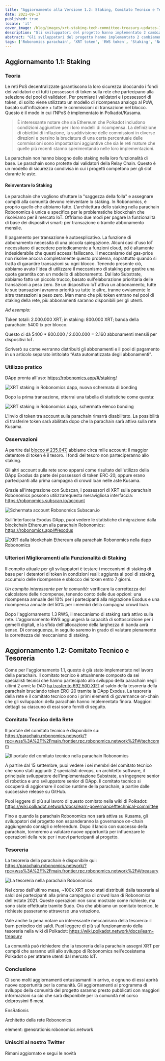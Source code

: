 ```yaml
---
title: "Aggiornamento alla Versione 1.2: Staking, Comitato Tecnico e Tesoreria"
date: 2021-09-17
published: true
locale: 'it'
cover_image: /blog/images/xrt-staking-tech-committee-treasury-updates-1-2/113_Up_to_version_1_2_stakingtech_comm_treasury.jpg
description: "Gli sviluppatori del progetto hanno implementato 2 cambiamenti importanti nel funzionamento della parachain Robonomics. Il primo è l'inclusione dello staking di XRT, e il secondo è il lancio dei primi meccanismi di governance on-chain."
abstract: "Gli sviluppatori del progetto hanno implementato 2 cambiamenti importanti nel funzionamento della parachain Robonomics. Il primo è l'inclusione dello staking di XRT, e il secondo è il lancio dei primi meccanismi di governance on-chain."
tags: ['Robonomics parachain', 'XRT token', 'RWS token', 'Staking', 'New release']
---
```


## Aggiornamento 1.1: Staking

### Teoria

Le reti PoS decentralizzate garantiscono la loro sicurezza bloccando i fondi dei validatori e di tutti i possessori di token sulla rete che partecipano alla selezione del pool di validatori. Per premiare i validatori e i possessori di token, di solito viene utilizzato un modello di ricompensa analogo al PoW, basato sull'inflazione + tutte le commissioni di transazione nel blocco. Questo è il modo in cui l’NPoS è implementato in Polkadot/Kusama.

> È interessante notare che sia Ethereum che Polkadot includono condizioni aggiuntive per i loro modelli di ricompensa. La definizione di obiettivi di inflazione, la suddivisione delle commissioni in diverse direzioni e persino la bruciatura di una certa percentuale delle commissioni sono impostazioni aggiuntive che sia le reti mature che quelle più recenti stanno sperimentando nelle loro implementazioni.

Le parachain non hanno bisogno dello staking nella loro funzionalità di base. Le parachain sono protette dai validatori della Relay Chain. Questo è un modello di sicurezza condivisa in cui i progetti competono per gli slot durante le aste.

#### Reinventare lo Staking

Le parachain che vogliono sfruttare la "saggezza della folla" e assegnare compiti alla comunità devono reinventare lo staking. In Robonomics, è proprio quello che abbiamo fatto. L’architettura dello staking nella parachain Robonomics è unica e specifica per le problematiche blockchain che risolviamo per il mercato IoT. Offriamo due modi per pagare la funzionalità di base dei dispositivi smart: per transazione o tramite abbonamento mensile.

Il pagamento per transazione è autoesplicativo. La funzione di abbonamento necessita di una piccola spiegazione. Alcuni casi d'uso IoT necessitano di accedere periodicamente a funzioni cloud, ed è altamente indesiderabile che questi accessi falliscano. Il meccanismo del gas-price non risolve ancora completamente questo problema, soprattutto quando si tratta di garantire transazioni su ogni blocco. Tenendo presente ciò, abbiamo avuto l'idea di utilizzare il meccanismo di staking per gestire una quota garantita con un modello di abbonamento. Dal lato Substrate, abbiamo fatto un piccolo trucco, basato sull'elaborazione prioritaria delle transazioni a peso zero. Se un dispositivo IoT attiva un abbonamento, tutte le sue transazioni avranno priorità su tutte le altre, tranne ovviamente le altre transazioni a peso zero. Man mano che più token entrano nel pool di staking della rete, più abbonamenti saranno disponibili per gli utenti.

<TextCard>

*Ad esempio:*

Token totali: 2.000.000 XRT;
in staking: 800.000 XRT;
banda della parachain: 5400 tx per blocco.

Questo ci dà 5400 * 800.000 / 2.000.000 = 2.160 abbonamenti mensili per dispositivi IoT.

</TextCard>

Scriverò su come verranno distribuiti gli abbonamenti e il pool di pagamento in un articolo separato intitolato “Asta automatizzata degli abbonamenti”.

### Utilizzo pratico

DApp pronta all'uso: https://robonomics.app/#/staking/

![XRT staking in Robonomics dapp, nuova schermata di bonding](/blog/images/xrt-staking-tech-committee-treasury-updates-1-2/image2.jpg)

Dopo la prima transazione, otterrai una tabella di statistiche come questa:

![XRT staking in Robonomics dapp, schermata elenco bonding](/blog/images/xrt-staking-tech-committee-treasury-updates-1-2/image4.jpg)

L'invio di token tra account sulla parachain rimarrà disabilitato. La possibilità di trasferire token sarà abilitata dopo che la parachain sarà attiva sulla rete Kusama.

### Osservazioni

A partire dal [blocco # 235.047](https://robonomics.subscan.io/block/235047), abbiamo circa mille account; il maggior detentore di token è il tesoro. I fondi del tesoro non parteciperanno allo staking.

Gli altri account sulla rete sono apparsi come risultato dell'utilizzo della DApp Exodus da parte dei possessori di token ERC-20, oppure erano partecipanti alla prima campagna di crowd loan nelle aste Kusama.

Grazie all'integrazione con Subscan, i possessori di XRT sulla parachain Robonomics possono utilizzarequesta meravigliosa interfaccia: https://robonomics.subscan.io/account

![Schermata account Robonomics Subscan.io](/blog/images/xrt-staking-tech-committee-treasury-updates-1-2/image3.jpg)

Sull'interfaccia Exodus DApp, puoi vedere le statistiche di migrazione dalla blockchain Ethereum alla parachain Robonomics: https://robonomics.app/#/exodus

![XRT dalla blockchain Ethereum alla parachain Robonomics nella dapp Robonomics](/blog/images/xrt-staking-tech-committee-treasury-updates-1-2/image6.jpg)

### Ulteriori Miglioramenti alla Funzionalità di Staking

Il compito attuale per gli sviluppatori è testare i meccanismi di staking di base per i detentori di token in condizioni reali: aggiunta al pool di staking, accumulo delle ricompense e sblocco dei token entro 7 giorni.

*Un compito interessante per la comunità:* verificare la correttezza del calcolatore delle ricompense, tenendo conto delle due opzioni: una ricompensa annuale del 10% per i partecipanti alla migrazione Exodus e una ricompensa annuale del 50% per i membri della campagna crowd loan.

Dopo l'aggiornamento 1.3 RWS, il meccanismo di staking sarà attivo sulla rete. L'aggiornamento RWS aggiungerà la capacità di sottoscrizione per i gemelli digitali, e la sfida dell'allocazione della larghezza di banda avrà senso. Di conseguenza, in seguito saremo in grado di valutare pienamente la correttezza del meccanismo di staking.

## Aggiornamento 1.2: Comitato Tecnico e Tesoreria

Come per l'aggiornamento 1.1, questo è già stato implementato nel lavoro della parachain. Il comitato tecnico è attualmente composto da sei specialisti tecnici che hanno partecipato allo sviluppo della parachain negli ultimi 2 anni; la DAO [ha trasferito 692.500 XRT](https://etherscan.io/tx/0x6b9a9cbe7d21badf565ebce0fb50b865da8f5f784899db5fb455d1b276d14acf) al saldo della tesoreria della parachain bruciando token ERC-20 tramite la DApp Exodus. La tesoreria della rete e il comitato tecnico sono i primi elementi di governance on-chain che gli sviluppatori della parachain hanno implementato finora. Maggiori dettagli su ciascuno di essi sono forniti di seguito.

### Comitato Tecnico della Rete

Il portale del comitato tecnico è disponibile su: https://parachain.robonomics.network/?rpc=wss%3A%2F%2Fmain.frontier.rpc.robonomics.network%2F#/techcomm

![Il portale del comitato tecnico nella parachain Robonomics](/blog/images/xrt-staking-tech-committee-treasury-updates-1-2/image5.jpg)

A partire dal 15 settembre, puoi vedere i sei membri del comitato tecnico che sono stati aggiunti: 2 specialisti devops, un architetto software, il principale sviluppatore dell'implementazione Substrate, un ingegnere senior di robotica e uno sviluppatore senior di DApp.
Il comitato tecnico si occuperà di aggiornare il codice runtime della parachain, a partire dalle successive release su GitHub.

Puoi leggere di più sul lavoro di questo comitato nella wiki di Polkadot: https://wiki.polkadot.network/docs/learn-governance#technical-committee

Fino a quando la parachain Robonomics non sarà attiva su Kusama, gli sviluppatori del progetto non espanderanno la governance on-chain aggiungendo consigli o referendum. Dopo il lancio con successo della parachain, torneremo a valutare nuove opportunità per influenzare le operazioni della rete per i nuovi partecipanti al progetto.

### Tesoreria

La tesoreria della parachain è disponibile qui: https://parachain.robonomics.network/?rpc=wss%3A%2F%2Fmain.frontier.rpc.robonomics.network%2F#/treasury

![La tesoreria nella parachain Robonomics](/blog/images/xrt-staking-tech-committee-treasury-updates-1-2/image1.jpg)

Nel corso dell'ultimo mese, ~100k XRT sono stati distribuiti dalla tesoreria ai saldi dei partecipanti alla prima campagna di crowd loan di Robonomics dell'estate 2021. Queste operazioni non sono mostrate come richieste, ma sono state effettuate tramite Sudo. Ora che abbiamo un comitato tecnico, le richieste passeranno attraverso una votazione.

Vale anche la pena notare un interessante meccanismo della tesoreria: il burn periodico dei saldi. Puoi leggere di più sul funzionamento della tesoreria nella wiki di Polkadot: https://wiki.polkadot.network/docs/learn-treasury

La comunità può richiedere che la tesoreria della parachain assegni XRT per compiti che saranno utili allo sviluppo di Robonomics nell'ecosistema Polkadot o per attrarre utenti dal mercato IoT.

### Conclusione

Ci sono molti aggiornamenti entusiasmanti in arrivo, e ognuno di essi aprirà nuove opportunità per la comunità. Gli aggiornamenti al programma di sviluppo della comunità del progetto saranno presto pubblicati con maggiori informazioni su ciò che sarà disponibile per la comunità nel corso delprossimi 6 mesi.

<TextCard image="/avatars/Sergei-Lonshakov.jpg" back="transparent" imageSize="big">

EnsRationis

Architetto della rete Robonomics

element: @ensrationis:robonomics.network

</TextCard>


<TextCard icon="/icons/icon-notification.png" link="https://twitter.com/AIRA_Robonomics">

### Unisciti al nostro Twitter

Rimani aggiornato e segui le novità

</TextCard>
